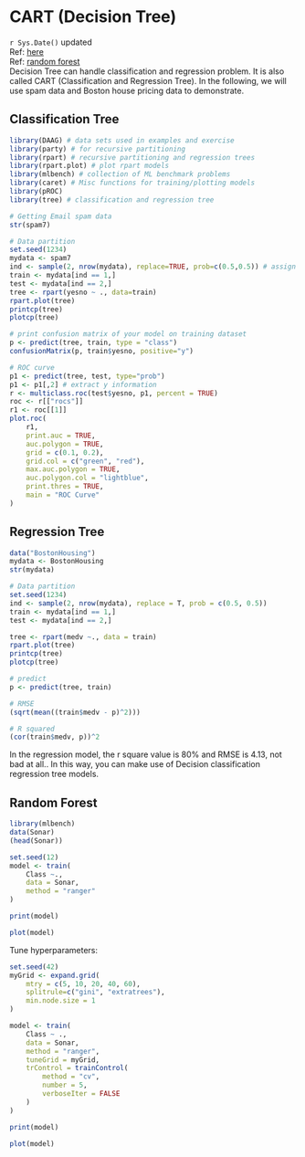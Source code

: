 # CART (Decision Tree)
`r Sys.Date()` updated  
Ref: [here](https://www.r-bloggers.com/2021/04/decision-trees-in-r/)  
Ref: [random forest](https://lgatto.github.io/IntroMachineLearningWithR/supervised-learning.html#scaling-and-centering)  
Decision Tree can handle classification and regression problem. It is also called CART (Classification and Regression Tree). In the following, we will use spam data and Boston house pricing data to demonstrate.  

## Classification Tree
```r
library(DAAG) # data sets used in examples and exercise
library(party) # for recursive partitioning
library(rpart) # recursive partitioning and regression trees
library(rpart.plot) # plot rpart models
library(mlbench) # collection of ML benchmark problems
library(caret) # Misc functions for training/plotting models
library(pROC)
library(tree) # classification and regression tree
```
```r
# Getting Email spam data
str(spam7)
```
```r
# Data partition
set.seed(1234)
mydata <- spam7
ind <- sample(2, nrow(mydata), replace=TRUE, prob=c(0.5,0.5)) # assign index
train <- mydata[ind == 1,]
test <- mydata[ind == 2,]
tree <- rpart(yesno ~ ., data=train)
rpart.plot(tree)
printcp(tree)
plotcp(tree)
```
```r
# print confusion matrix of your model on training dataset
p <- predict(tree, train, type = "class")
confusionMatrix(p, train$yesno, positive="y")
```
```r
# ROC curve
p1 <- predict(tree, test, type="prob")
p1 <- p1[,2] # extract y information
r <- multiclass.roc(test$yesno, p1, percent = TRUE)
roc <- r[["rocs"]]
r1 <- roc[[1]]
plot.roc(
    r1,
    print.auc = TRUE,
    auc.polygon = TRUE,
    grid = c(0.1, 0.2),
    grid.col = c("green", "red"),
    max.auc.polygon = TRUE,
    auc.polygon.col = "lightblue",
    print.thres = TRUE,
    main = "ROC Curve"
)
```
## Regression Tree
```r
data("BostonHousing")
mydata <- BostonHousing
str(mydata)
```
```r
# Data partition
set.seed(1234)
ind <- sample(2, nrow(mydata), replace = T, prob = c(0.5, 0.5))
train <- mydata[ind == 1,]
test <- mydata[ind == 2,]

tree <- rpart(medv ~., data = train)
rpart.plot(tree)
printcp(tree)
plotcp(tree)
```
```r
# predict
p <- predict(tree, train)

# RMSE
(sqrt(mean((train$medv - p)^2)))

# R squared
(cor(train$medv, p))^2
```
In the regression model, the r square value is 80% and RMSE is 4.13, not bad at all.. In this way, you can make use of Decision classification regression tree models.  

## Random Forest  
```r
library(mlbench)
data(Sonar)
(head(Sonar))

set.seed(12)
model <- train(
    Class ~.,
    data = Sonar,
    method = "ranger"
)
```
```r
print(model)
```
```r
plot(model)
```
Tune hyperparameters:
```r
set.seed(42)
myGrid <- expand.grid(
    mtry = c(5, 10, 20, 40, 60),
    splitrule=c("gini", "extratrees"),
    min.node.size = 1
)

model <- train(
    Class ~ .,
    data = Sonar,
    method = "ranger",
    tuneGrid = myGrid,
    trControl = trainControl(
        method = "cv",
        number = 5,
        verboseIter = FALSE
    )
)

print(model)
```
```r
plot(model)
```

